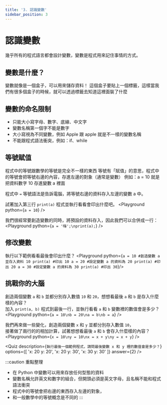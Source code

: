 ```yaml
---
title: '3. 認識變數'
sidebar_position: 3
---
```


# 認識變數
幾乎所有的程式語言都會設計變數，變數是程式用來記住事情的方式。

## 變數是什麼？
變數就像是一個盒子，可以用來儲存資料！
這個盒子要貼上一個標籤，這樣當我們有很多個盒子的時候，就可以透過標籤去知道這裡面裝了什麼

## 變數的命名限制
* 只能大小寫字母、數字、底線、中文字
* 變數名稱第一個字不能是數字
* 大小寫視為不同變數，例如 Apple 跟 apple 就是不一樣的變數名稱
* 不能跟程式語法衝突，例如：if、while

## 等號賦值
程式中的等號跟數學的等號是完全不一樣的東西
等號有「賦值」的意思，程式中的等號會把等號右邊的內容，存進左邊的對象（通常是變數）
例如：a = 10 就是把資料數字 10 存進變數 a 裡面

程式中 `=` 等號語法是告訴電腦，將等號右邊的資料存入左邊的變數 a 中。

試著加入第三行 `print(a)` 程式並執行看看會印出什麼吧。
<Playground python={`a = 10`} />

我們很經常要創造變數的同時，將預設的資料存入，因此我們可以合併成一行：
<Playground python={`a = '嗨';\nprint(a);`} />

## 修改變數
執行以下範例看看最後會印出什麼？
<Playground python={`
a = 10 #創造變數 a 並存入資料 10
print(a) #印出 10
a = 20 #設定變數 a 的資料為 20
print(a) #印出 20
a = 30 #設定變數 a 的資料為 30
print(a) #印出 30
`}/>

## 挑戰你的大腦
創造兩個變數 `a` 和 `b` 並都分別存入數值 `10` 和 `20`，想想看最後 `a` 和 `b` 是存入什麼樣的內容？<br/>
加入 `print(a, b)` 程式到最後一行，並執行看看 `a` 和 `b` 變數裡的數值會是多少？
<Playground python={`a = 10\nb = 20\na = b\nb = a`} />

我們再來做一些變化，創造兩個變數 `x` 和 `y` 並都分別存入數值 `10`，<br/>
接著做了兩行的的相加計算，試著想想看最後 `a` 和 `b` 會存入什麼樣的內容？<br/>
<Playground python={`x = 10\ny = 10\nx = x + y\ny = x + y`} />

<Quiz
  description={`執行最後一個範例程式，請問最後變數 x 和 y 裡的數值會是多少？`}
  options={[ 'x: 20 y: 20', 'x: 20 y: 30', 'x: 30 y: 30' ]}
  answer={2}
/>

:::caution 重點整理
* 在 Python 中變數可以用來存放任何型態的資料
* 變數名稱允許英文和數字的組合，但開頭必須是英文字母，且名稱不能和程式語法衝突
* 程式中的等號會把右邊的東西存入左邊的對象，
* 和一般數學中的等號概念是不同的
:::